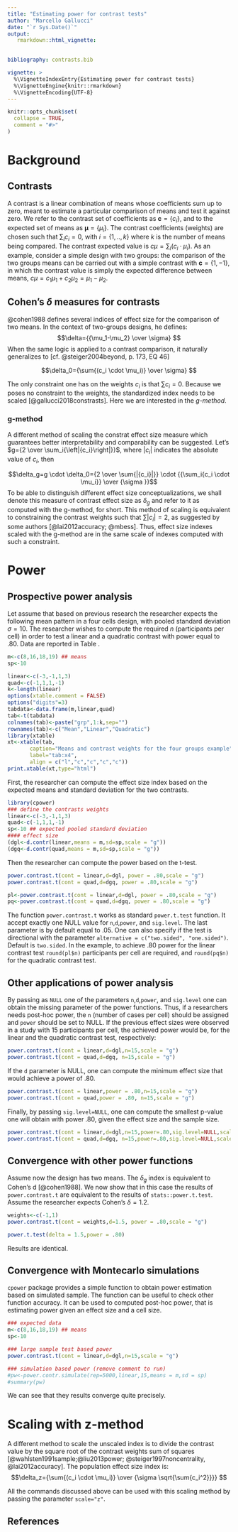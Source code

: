 ```yaml
---
title: "Estimating power for contrast tests"
author: "Marcello Gallucci"
date: "`r Sys.Date()`"
output: 
   rmarkdown::html_vignette:
      

bibliography: contrasts.bib

vignette: >
  %\VignetteIndexEntry{Estimating power for contrast tests}
  %\VignetteEngine{knitr::rmarkdown}
  %\VignetteEncoding{UTF-8}
---
```


```r
knitr::opts_chunk$set(
  collapse = TRUE,
  comment = "#>"
)


```


# Background

## Contrasts 

A contrast is a linear combination of means whose coefficients sum up to zero, meant to estimate a particular comparison of means and test it against zero. We refer to the contrast set of coefficients as $\boldsymbol{c}=\{c_i\}$, and to the expected set of means as $\boldsymbol{\mu}=\{\mu_i\}$. The contrast coefficients (weights) are chosen such that $\sum_i{c_i}=0$, with $i=\{1,..,k\}$ where $k$ is the number of means being compared. The contrast expected value is $c\mu=\sum_i{(c_i \cdot \mu_i)}$. As an example, consider a simple design with two groups: the comparison of the two groups means can be carried out with a simple contrast with $\boldsymbol{c}=\{1,-1\}$, in which the contrast value is simply the expected difference between means, $c\mu=c_1\mu_1+c_2\mu_2=\mu_1-\mu_2$.  

## Cohen's $\delta$ measures for contrasts

@cohen1988 defines several indices of effect size for the comparison of two means. In the context of two-groups designs, he defines:
$$\delta={{\mu_1-\mu_2} \over \sigma} $$ 
When the same logic is applied to a contrast comparison, it naturally generalizes to [cf. @steiger2004beyond, p. 173, EQ 46] 

$$\delta_0={\sum{(c_i \cdot \mu_i)} \over \sigma} $$ 

The only constraint one has on the weights $c_i$ is that $\sum{c_i}=0$. Because we poses no constraint to the weights, the standardized index needs to be scaled [@gallucci2018constrasts]. Here we are interested in the _g-method_.  


### g-method

A different method of scaling the constrat effect size measure which guarantees better interpretability and comparability can be suggested. Let's $g={2 \over \sum_i{\left|{c_i}\right|}}$, where $|c_i|$ indicates the absolute value of $c_i$, then  

$$\delta_g=g \cdot \delta_0={2 \over \sum{|{c_i}|}} \cdot {{\sum_i{c_i \cdot \mu_i}} \over  {\sigma }}$$
To be able to distinguish different effect size conceptualizations, we shall denote this measure of contrast effect size as $\delta_g$ and refer to it as computed with the g-method, for short. This method of scaling is equivalent to constraining the contrast weights such that $\sum{|c_i|}=2$, as suggested by some authors [@lai2012accuracy; @mbess]. Thus, effect size indexes scaled with the g-method are in the same scale of indexes computed with such a constraint.


# Power

## Prospective power analysis

Let assume that based on previous research the researcher expects the following mean pattern in a four cells design, with pooled standard deviation $\sigma=10$. The researcher wishes to compute the required $n$ (participants per cell) in order to test a linear and a quadratic contrast with power equal to .80. Data are reported in Table \ref{tab:x4}. 

```r
m<-c(8,16,18,19) ## means
sp<-10

```


```r
linear<-c(-3,-1,1,3)
quad<-c(-1,1,1,-1)
k<-length(linear)
options(xtable.comment = FALSE)
options("digits"=3)
tabdata<-data.frame(m,linear,quad)
tab<-t(tabdata)
colnames(tab)<-paste("grp",1:k,sep="")
rownames(tab)<-c("Mean","Linear","Quadratic")
library(xtable)
xt<-xtable(tab,
       caption="Means and contrast weights for the four groups example",
       label="tab:x4",
       align = c("l","c","c","c","c"))
print.xtable(xt,type="html")
```

First, the researcher can compute the effect size index based on the expected means and standard deviation for the two contrasts.

```r
library(cpower)
### define the contrasts weights
linear<-c(-3,-1,1,3)
quad<-c(-1,1,1,-1)
sp<-10 ## expected pooled standard deviation
#### effect size
(dgl<-d.contr(linear,means = m,sd=sp,scale = "g"))
(dgq<-d.contr(quad,means = m,sd=sp,scale = "g"))

```

Then the researcher can compute the power based on the t-test. 

```r

power.contrast.t(cont = linear,d=dgl, power = .80,scale = "g")
power.contrast.t(cont = quad,d=dgq, power = .80,scale = "g")

```

```r

pl<-power.contrast.t(cont = linear,d=dgl, power = .80,scale = "g")
pq<-power.contrast.t(cont = quad,d=dgq, power = .80,scale = "g")

```

The function `power.contrast.t` works as standard `power.t.test` function. It accept exactly one NULL value for `n`,`d`,`power`, and `sig.level`. The last parameter is by default equal to .05. One can also specify if the test is directional with the parameter `alternative = c("two.sided", "one.sided")`. Default is `two.sided`. In the example, to achieve .80 power for the linear contrast test `round(pl$n)` participants per cell are required, and `round(pq$n)` for the quadratic contrast test.

## Other applications of power analysis

By passing as `NULL` one of the parameters `n`,`d`,`power`, and `sig.level` one can obtain the missing parameter of the power functions. Thus, if a researchers needs post-hoc power, the `n` (number of cases per cell) should be assigned and `power` should be set to NULL. If the previous effect sizes were observed in a study with 15 participants per cell, the achieved power would be, for the linear and the quadratic contrast test, respectively:

```r

power.contrast.t(cont = linear,d=dgl,n=15,scale = "g")
power.contrast.t(cont = quad,d=dgq, n=15,scale = "g")

```

If the `d` parameter is NULL, one can compute the minimum effect size that would achieve a power of .80.

```r

power.contrast.t(cont = linear,power = .80,n=15,scale = "g")
power.contrast.t(cont = quad,power = .80, n=15,scale = "g")

```

Finally, by passing `sig.level=NULL`, one can compute the smallest p-value one will obtain with power .80, given the effect size and the sample size.

```r

power.contrast.t(cont = linear,d=dgl,n=15,power=.80,sig.level=NULL,scale = "g")
power.contrast.t(cont = quad,d=dgq, n=15,power=.80,sig.level=NULL,scale = "g")

```

## Convergence with other power functions

Assume now the design has two means. The $\delta_g$ index is equivalent to Cohen's d [@cohen1988]. We now show that in this case the results of `power.contrast.t` are equivalent to the results of `stats::power.t.test`. Assume the researcher expects Cohen's $\delta=1.2$. 

```r
weights<-c(-1,1)
power.contrast.t(cont = weights,d=1.5, power = .80,scale = "g")

power.t.test(delta = 1.5,power = .80)

```

Results are identical.

## Convergence with Montecarlo simulations

`cpower` package provides a simple function to obtain power estimation based on simulated sample. The function can be useful to check other function accuracy. It can be used to computed post-hoc power, that is estimating power given an effect size and a cell size. 


```r
### expected data
m<-c(8,16,18,19) ## means
sp<-10

### large sample test based power 
power.contrast.t(cont = linear,d=dgl,n=15,scale = "g")

### simulation based power (remove comment to run)
#pw<-power.contr.simulate(rep=5000,linear,15,means = m,sd = sp)
#summary(pw)

```

We can see that they results converge quite precisely.


# Scaling with z-method

A different method to scale the unscaled index is to divide the contrast value by the square root of the contrast weights sum of squares [@wahlsten1991sample;@liu2013power; @steiger1997noncentrality, @lai2012accuracy]. The population effect size index is:
$$\delta_z={\sum{(c_i \cdot \mu_i)} \over {\sigma \sqrt{\sum{c_i^2}}}} $$

All the commands discussed above can be used with this scaling method by passing the parameter `scale="z"`.


## References
